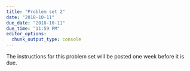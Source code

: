 ```yaml
---
title: "Problem set 2"
date: "2018-10-11"
due_date: "2018-10-11"
due_time: "11:59 PM"
editor_options: 
  chunk_output_type: console
---
```


The instructions for this problem set will be posted one week before it is due.
